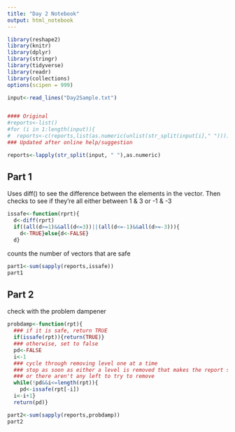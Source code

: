 ```yaml
---
title: "Day 2 Notebook"
output: html_notebook
---
```


```r
library(reshape2)
library(knitr)
library(dplyr)
library(stringr)
library(tidyverse)
library(readr)
library(collections)
options(scipen = 999)
```

```r
input<-read_lines("Day2Sample.txt")


#### Original
#reports<-list()
#for (i in 1:length(input)){
#  reports<-c(reports,list(as.numeric(unlist(str_split(input[i]," ")))))}
### Updated after online help/suggestion

reports<-lapply(str_split(input, " "),as.numeric)

```
## Part 1

Uses diff() to see the difference between the elements in the vector.  Then checks to see if they're all either between 1 & 3 or -1 & -3
```r
issafe<-function(rprt){
  d<-diff(rprt)
  if((all(d>=1)&&all(d<=3))||(all(d<=-1)&&all(d>=-3))){
    d<-TRUE}else{d<-FALSE}
  d}
```

counts the number of vectors that are safe

```r
part1<-sum(sapply(reports,issafe))
part1
```
## Part 2

check with the problem dampener

```r
probdamp<-function(rpt){
  ### if it is safe, return TRUE
  if(issafe(rpt)){return(TRUE)}
  ### otherwise, set to false
  pd<-FALSE
  i<-1
  ### cycle through removing level one at a time
  ### stop as soon as either a level is removed that makes the report safe
  ### or there aren't any left to try to remove
  while(!pd&&i<=length(rpt)){
    pd<-issafe(rpt[-i])
  i<-i+1}
  return(pd)}
```


```r
part2<-sum(sapply(reports,probdamp))
part2
```

